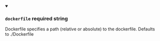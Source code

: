 
<details className="config-field" data-expandable="false" open>
<summary>

### `dockerfile` <span class="config-field-required" data-required="false">required</span> <span class="config-field-type">string</span> <span class="config-field-default"></span>

Dockerfile specifies a path (relative or absolute) to the dockerfile. Defaults
to ./Dockerfile

</summary>



</details>
